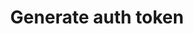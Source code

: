 ---
title: "Generate auth token"
openapi: get /v1/auth/token
description: "Generates an auth token for authenticating your requests"
---